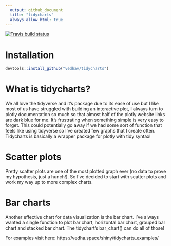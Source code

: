 ```yaml
---
  output: github_document
  title: "tidycharts"
  always_allow_html: true
---
```


[![Travis build status](https://travis-ci.com/vedhav/tidycharts.svg?branch=master)](https://travis-ci.com/vedhav/tidycharts)

# Installation

  ```r
devtools::install_github("vedhav/tidycharts")
```

# What is tidycharts?

We all love the tidyverse and it's package due to its ease of use but I like most of us have struggled with building an interactive plot, I always turn to plotly documentation so much so that almost half of the plotly website links are dark blue for me. It's frustrating when something simple is very easy to forget. This could potentially go away if we had some sort of function that feels like using tidyverse so I've created few graphs that I create often. Tidycharts is basically a wrapper package for plotly with tidy syntax!

# Scatter plots

Pretty scatter plots are one of the most plotted graph ever (no data to prove my hypothesis, just a hunch!). So I've decided to start with scatter plots and work my way up to more complex charts.

# Bar charts

Another effective chart for data visualization is the bar chart. I've always wanted a single function to plot bar chart, horizontal bar chart, grouped bar chart and stacked bar chart. The tidychart's bar_chart() can do all of those!

For examples visit here: https://vedha.space/shiny/tidycharts_examples/
